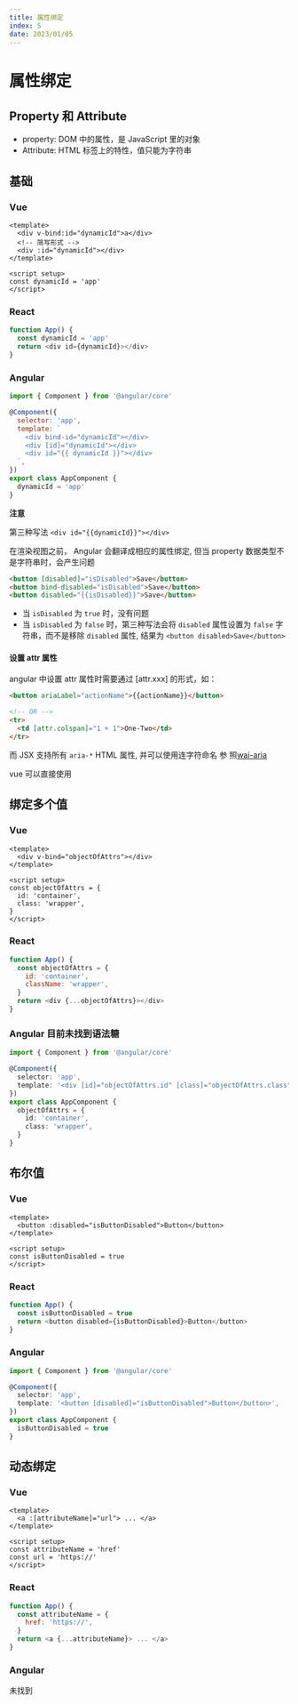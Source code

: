 ```yaml
---
title: 属性绑定
index: 5
date: 2023/01/05
---
```


# 属性绑定

## Property 和 Attribute

- property: DOM 中的属性，是 JavaScript 里的对象
- Attribute: HTML 标签上的特性，值只能为字符串

## 基础

### Vue

```vue
<template>
  <div v-bind:id="dynamicId">a</div>
  <!-- 简写形式 -->
  <div :id="dynamicId"></div>
</template>

<script setup>
const dynamicId = 'app'
</script>
```

### React

```javascript
function App() {
  const dynamicId = 'app'
  return <div id={dynamicId}></div>
}
```

### Angular

```javascript
import { Component } from '@angular/core'

@Component({
  selector: 'app',
  template: `
    <div bind-id="dynamicId"></div>
    <div [id]="dynamicId"></div>
    <div id="{{ dynamicId }}"></div>
  `,
})
export class AppComponent {
  dynamicId = 'app'
}
```

**注意**

第三种写法 `<div id="{{dynamicId}}"></div>`

在渲染视图之前， Angular 会翻译成相应的属性绑定, 但当 property 数据类型不是字符串时，会产生问题

```html
<button [disabled]="isDisabled">Save</button>
<button bind-disabled="isDisabled">Save</button>
<button disabled="{{isDisabled}}">Save</button>
```

- 当 `isDisabled` 为 `true` 时，没有问题
- 当 `isDisabled` 为 `false` 时，第三种写法会将 `disabled` 属性设置为 `false` 字符串，而不是移除 `disabled` 属性, 结果为
  `<button disabled>Save</button>`

#### 设置 attr 属性

angular 中设置 attr 属性时需要通过 [attr.xxx] 的形式，如：

```html
<button ariaLabel="actionName">{{actionName}}</button>

<!-- OR -->
<tr>
  <td [attr.colspan]="1 + 1">One-Two</td>
</tr>
```

而 JSX 支持所有 `aria-*` HTML 属性, 并可以使用连字符命名 参
照[wai-aria](https://zh-hans.reactjs.org/docs/accessibility.html#wai-aria)

vue 可以直接使用

## 绑定多个值

### Vue

```vue
<template>
  <div v-bind="objectOfAttrs"></div>
</template>

<script setup>
const objectOfAttrs = {
  id: 'container',
  class: 'wrapper',
}
</script>
```

### React

```javascript
function App() {
  const objectOfAttrs = {
    id: 'container',
    className: 'wrapper',
  }
  return <div {...objectOfAttrs}></div>
}
```

### Angular 目前未找到语法糖

```typescript
import { Component } from '@angular/core'

@Component({
  selector: 'app',
  template: '<div [id]="objectOfAttrs.id" [class]="objectOfAttrs.class"></div>',
})
export class AppComponent {
  objectOfAttrs = {
    id: 'container',
    class: 'wrapper',
  }
}
```

## 布尔值

### Vue

```vue
<template>
  <button :disabled="isButtonDisabled">Button</button>
</template>

<script setup>
const isButtonDisabled = true
</script>
```

### React

```javascript
function App() {
  const isButtonDisabled = true
  return <button disabled={isButtonDisabled}>Button</button>
}
```

### Angular

```typescript
import { Component } from '@angular/core'

@Component({
  selector: 'app',
  template: '<button [disabled]="isButtonDisabled">Button</button>',
})
export class AppComponent {
  isButtonDisabled = true
}
```

## 动态绑定

### Vue

```vue
<template>
  <a :[attributeName]="url"> ... </a>
</template>

<script setup>
const attributeName = 'href'
const url = 'https://'
</script>
```

### React

```javascript
function App() {
  const attributeName = {
    href: 'https://',
  }
  return <a {...attributeName}> ... </a>
}
```

### Angular

未找到
